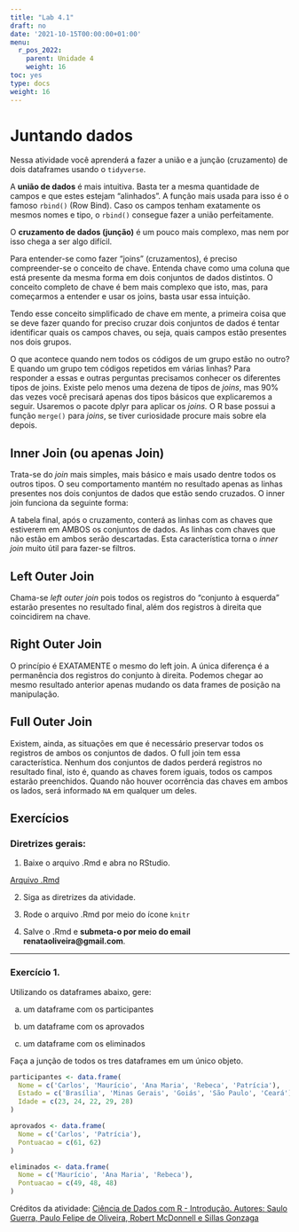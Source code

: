 ---
title: "Lab 4.1"
draft: no
date: '2021-10-15T00:00:00+01:00'
menu:
  r_pos_2022:
    parent: Unidade 4
    weight: 16
toc: yes
type: docs
weight: 16
---

# Juntando dados

Nessa atividade você aprenderá a fazer a união e a junção (cruzamento) de dois dataframes usando o `tidyverse`.

A **união de dados** é mais intuitiva. Basta ter a mesma quantidade de campos e que estes estejam “alinhados”. A função mais usada para isso é o famoso `rbind()` (Row Bind). Caso os campos tenham exatamente os mesmos nomes e tipo, o `rbind()` consegue fazer a união perfeitamente.

O **cruzamento de dados (junção)** é um pouco mais complexo, mas nem por isso chega a ser algo difícil.

Para entender-se como fazer “joins” (cruzamentos), é preciso compreender-se o conceito de chave. Entenda chave como uma coluna que está presente da mesma forma em dois conjuntos de dados distintos. O conceito completo de chave é bem mais complexo que isto, mas, para começarmos a entender e usar os joins, basta usar essa intuição.

Tendo esse conceito simplificado de chave em mente, a primeira coisa que se deve fazer quando for preciso cruzar dois conjuntos de dados é tentar identificar quais os campos chaves, ou seja, quais campos estão presentes nos dois grupos.

O que acontece quando nem todos os códigos de um grupo estão no outro? E quando um grupo tem códigos repetidos em várias linhas? Para responder a essas e outras perguntas precisamos conhecer os diferentes tipos de joins. Existe pelo menos uma dezena de tipos de _joins_, mas 90% das vezes você precisará apenas dos tipos básicos que explicaremos a seguir. Usaremos o pacote dplyr para aplicar os _joins._ O R base possui a função `merge()` para _joins_, se tiver curiosidade procure mais sobre ela depois.

## Inner Join (ou apenas Join)
Trata-se do _join_ mais simples, mais básico e mais usado dentre todos os outros tipos. O seu comportamento mantém no resultado apenas as linhas presentes nos dois conjuntos de dados que estão sendo cruzados. O inner join funciona da seguinte forma:

A tabela final, após o cruzamento, conterá as linhas com as chaves que estiverem em AMBOS os conjuntos de dados. As linhas com chaves que não estão em ambos serão descartadas. Esta característica torna o _inner join_ muito útil para fazer-se filtros.

## Left Outer Join
Chama-se _left outer join_ pois todos os registros do “conjunto à esquerda” estarão presentes no resultado final, além dos registros à direita que coincidirem na chave. 

## Right Outer Join
O princípio é EXATAMENTE o mesmo do left join. A única diferença é a permanência dos registros do conjunto à direita. Podemos chegar ao mesmo resultado anterior apenas mudando os data frames de posição na manipulação.

## Full Outer Join
Existem, ainda, as situações em que é necessário preservar todos os registros de ambos os conjuntos de dados. O full join tem essa característica. Nenhum dos conjuntos de dados perderá registros no resultado final, isto é, quando as chaves forem iguais, todos os campos estarão preenchidos. Quando não houver ocorrência das chaves em ambos os lados, será informado `NA` em qualquer um deles.

## Exercícios

### **Diretrizes gerais:**

1. Baixe o arquivo .Rmd e abra no RStudio. 

[Arquivo .Rmd](https://cefetmgbr-my.sharepoint.com/:u:/g/personal/renataoliveira_cefetmg_br/EZ_UXta-KEZJhsy-TOyqJmMBBh3IW0DHw11PffzU4s9N5Q?e=C04dsD)


2. Siga as diretrizes da atividade. 

3. Rode o arquivo .Rmd por meio do ícone `knitr` 

4. Salve o .Rmd e **submeta-o por meio do email renataoliveira@gmail.com**. 

<hr></hr>


### Exercício 1.

Utilizando os dataframes abaixo, gere:

a) um dataframe com os participantes

b) um dataframe com os aprovados

c) um dataframe com os eliminados

Faça a junção de todos os tres dataframes em um único objeto. 

```{r}
participantes <- data.frame(
  Nome = c('Carlos', 'Maurício', 'Ana Maria', 'Rebeca', 'Patrícia'),
  Estado = c('Brasília', 'Minas Gerais', 'Goiás', 'São Paulo', 'Ceará'),
  Idade = c(23, 24, 22, 29, 28)
)

aprovados <- data.frame(
  Nome = c('Carlos', 'Patrícia'),
  Pontuacao = c(61, 62)
)

eliminados <- data.frame(
  Nome = c('Maurício', 'Ana Maria', 'Rebeca'),
  Pontuacao = c(49, 48, 48)
)

```


Créditos da atividade: 
[Ciência de Dados com R - Introdução. Autores: Saulo Guerra, Paulo Felipe de Oliveira, Robert McDonnell e Sillas Gonzaga](https://cdr.ibpad.com.br/juntando-dados.html)
